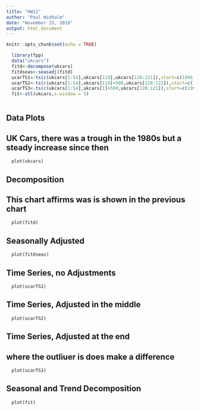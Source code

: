 ```yaml
---
title: "HW11"
author: "Paul Widhalm"
date: "November 25, 2016"
output: html_document
---
```


```r
knitr::opts_chunk$set(echo = TRUE)
```

```r
  library(fpp)
  data("ukcars")
  fitd<-decompose(ukcars)
  fitdseas<-seasadj(fitd)
  ucarTS1<-ts(c(ukcars[1:54],ukcars[119],ukcars[120:121]),start=c(1996,1),frequency=12)
  ucarTS2<-ts(c(ukcars[1:54],ukcars[119]+500,ukcars[120:121]),start=c(1996,1),frequency=12)
  ucarTS3<-ts(c(ukcars[1:54],ukcars[1]+500,ukcars[120:121]),start=c(1996,1),frequency=12)
  fit<-stl(ukcars,s.window = 5)
  
```


## Data Plots
## UK Cars, there was a trough in the 1980s but a steady increase since then

```r1
  plot(ukcars)

```


## Decomposition
## This chart affirms was is shown in the previous chart

```r2
  plot(fitd)

```



## Seasonally Adjusted

```r3
  plot(fitdseas)

```


## Time Series, no Adjustments

```r4
  plot(ucarTS1)

```


## Time Series, Adjusted in the middle

```r5
  plot(ucarTS2)

```


## Time Series, Adjusted at the end
## where the outliuer is does make a difference

```r50
  plot(ucarTS3)

```



## Seasonal and Trend Decomposition

```r6
  plot(fit)


```